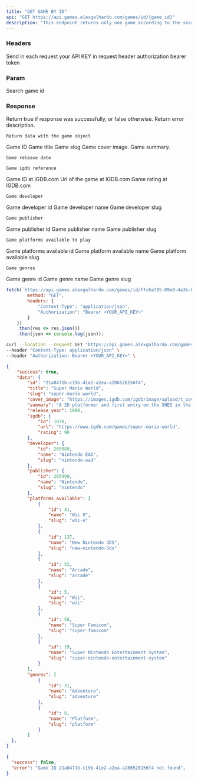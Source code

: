 ```yaml
---
title: "GET GAME BY ID"
api: "GET https://api.games.alexgalhardo.com/games/id/{game_id}"
description: "This endpoint returns only one game according to the searched id."
---
```


### Headers

<ParamField header="Authorization" type="string" required>
	Send in each request your API KEY in request header authorization bearer token
</ParamField>

### Param

<ParamField path="game_id" type="string" required>
  Search game id
</ParamField>

### Response

<ResponseField name="success" type="boolean">
	Return true if response was successfully, or false otherwise.
</ResponseField>

<ResponseField name="error" type="string">
  	Return error description.
</ResponseField>

<ResponseField name="data" type="object">

	Return data with the game object

<Expandable title="Toggle object">

<ResponseField name="id" type="string">
  	Game ID
</ResponseField>

<ResponseField name="title" type="string">
  	Game title
</ResponseField>

<ResponseField name="slug" type="string">
  	Game slug
</ResponseField>

<ResponseField name="cover_image" type="string">
  	Game cover image.
</ResponseField>

<ResponseField name="summary" type="number">
	Game summary.
</ResponseField>

<ResponseField name="release_year" type="number">

	Game release date

</ResponseField>

<ResponseField name="igdb" type="object">

	Game igdb reference

<Expandable title="Toggle object">

<ResponseField name="id" type="number">
  	Game ID at IGDB.com
</ResponseField>

<ResponseField name="url" type="number">
  	Url of the game at IGDB.com
</ResponseField>

<ResponseField name="rating" type="string">
  	Game rating at IGDB.com
</ResponseField>

</Expandable>

</ResponseField>


<ResponseField name="developer" type="array">

	Game developer

<Expandable title="Toggle object">

<ResponseField name="id" type="number">
  	Game developer id
</ResponseField>

<ResponseField name="name" type="number">
  	Game developer name
</ResponseField>

<ResponseField name="slug" type="string">
  	Game developer slug
</ResponseField>

</Expandable>

</ResponseField>



<ResponseField name="publisher" type="array">

	Game publisher

<Expandable title="Toggle object">

<ResponseField name="id" type="number">
  	Game publisher id
</ResponseField>

<ResponseField name="name" type="number">
  	Game publisher name
</ResponseField>

<ResponseField name="slug" type="string">
  	Game publisher slug
</ResponseField>

</Expandable>

</ResponseField>



<ResponseField name="platforms_available" type="array">

	Game platforms available to play

<Expandable title="Toggle object">

<ResponseField name="id" type="number">
  	Game platforms available id
</ResponseField>

<ResponseField name="name" type="number">
  	Game platform available name
</ResponseField>

<ResponseField name="slug" type="string">
  	Game platform available slug
</ResponseField>

</Expandable>

</ResponseField>




<ResponseField name="genres" type="array">

	Game genres

<Expandable title="Toggle object">

<ResponseField name="id" type="number">
  	Game genre id
</ResponseField>

<ResponseField name="name" type="number">
  	Game genre name
</ResponseField>

<ResponseField name="slug" type="string">
  	Game genre slug
</ResponseField>

</Expandable>

</ResponseField>



</Expandable>

</ResponseField>

<RequestExample>

```javascript Using Javascript
fetch(`https://api.games.alexgalhardo.com/games/id/ffc6a795-09e0-4a3b-8da5-91279dca3b79`, {
		method: "GET",
		headers: { 
			"Content-Type": "application/json",
			"Authorization": "Bearer <YOUR_API_KEY>"
		}
 	})
 	.then(res => res.json())
 	.then(json => console.log(json));
```

```bash Using cURL
curl --location --request GET "https://api.games.alexgalhardo.com/games/id/21a0471b-c19b-41e2-a2ea-a286528156f4" \
--header "Content-Type: application/json" \
--header "Authorization: Bearer <YOUR_API_KEY>" \
```

</RequestExample>

<ResponseExample>

```json Response Sucessfull
{
	"success": true,
	"data": {
        "id": "21a0471b-c19b-41e2-a2ea-a286528156f4",
        "title": "Super Mario World",
        "slug": "super-mario-world",
        "cover_image": "https://images.igdb.com/igdb/image/upload/t_cover_big/co65za.jpg",
        "summary": "A 2D platformer and first entry on the SNES in the Super Mario franchise, Super Mario World follows Mario as he attempts to defeat Bowser's underlings and rescue Princess Peach from his clutches. The game features a save system, a less linear world map, an expanded movement arsenal and numerous new items for Mario, alongside new approaches to level design and art direction.",
        "release_year": 1990,
        "igdb": {
            "id": 1070,
            "url": "https://www.igdb.com/games/super-mario-world",
            "rating": 96
        },
        "developer": {
            "id": 265989,
            "name": "Nintendo EAD",
            "slug": "nintendo-ead"
        },
        "publisher": {
            "id": 265990,
            "name": "Nintendo",
            "slug": "nintendo"
        },
        "platforms_available": [
            {
                "id": 41,
                "name": "Wii U",
                "slug": "wii-u"
            },
            {
                "id": 137,
                "name": "New Nintendo 3DS",
                "slug": "new-nintendo-3ds"
            },
            {
                "id": 52,
                "name": "Arcade",
                "slug": "arcade"
            },
            {
                "id": 5,
                "name": "Wii",
                "slug": "wii"
            },
            {
                "id": 58,
                "name": "Super Famicom",
                "slug": "super-famicom"
            },
            {
                "id": 19,
                "name": "Super Nintendo Entertainment System",
                "slug": "super-nintendo-entertainment-system"
            }
        ],
        "genres": [
            {
                "id": 31,
                "name": "Adventure",
                "slug": "adventure"
            },
            {
                "id": 8,
                "name": "Platform",
                "slug": "platform"
            }
        ]
  },
}
```

```json Response Fail
{
  "success": false,
  "error": "Game ID 21a0471b-c19b-41e2-a2ea-a286528156f4 not found",
}
```

</ResponseExample>
